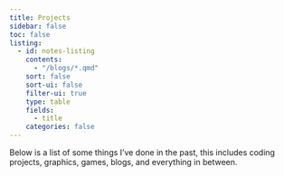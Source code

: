 ```yaml
---
title: Projects
sidebar: false
toc: false
listing:
  - id: notes-listing
    contents: 
      - "/blogs/*.qmd"
    sort: false
    sort-ui: false
    filter-ui: true
    type: table
    fields: 
      - title
    categories: false 
---
```



Below is a list of some things I've done in the past, this includes coding projects, graphics, games, blogs, and everything in between. 



:::projects-listing
:::
